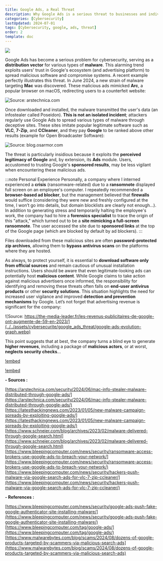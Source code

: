 ---
title: Google Ads, a Real Threat
description: Why Google Ads is a serious threat to businesses and individuals.
categories: [Cybersecurity]
lastUpdated: 2024-07-01
tags: [Cybersecurity, google, ads, threat]
order: 2
template: doc
---

![](../../assets/cybersecurite/google_ads_threat/google-ads.webp)

Google Ads has become a serious problem for cybersecurity, serving as a **distribution vector** for various types of **malware**. This alarming trend exploits users' trust in Google's ecosystem (and advertising platform) to spread malicious software and compromise systems. A recent example perfectly illustrates this threat. In June 2024, a new strain of malware targeting **Mac** was discovered. These malicious ads mimicked **Arc**, a popular browser on macOS, redirecting users to a counterfeit website:

![Source: arstechnica.com](../../assets/cybersecurite/google_ads_threat/malicious-google-ad-for-fake-arc-browser.webp)

Once downloaded and installed, the malware transmitted the user's data (an infostealer called Poseidon). **This is not an isolated incident**; attackers regularly use Google Ads to spread various types of malware through deceptive sites. These sites imitate popular legitimate software such as **VLC**, **7-Zip**, and **CCleaner**, and they pay **Google** to be ranked above other results (example for Open Broadcaster Software):

![Source: blog.osarmor.com](../../assets/cybersecurite/google_ads_threat/obs-studio-search-results.webp)

The threat is particularly insidious because it exploits the **perceived legitimacy of Google** and, by extension, its **Ads** module. Users, accustomed to trusting Google's **sponsored results**, may be less vigilant when encountering these malicious ads.

:::note Personal Experience
Personally, a company where I interned experienced a **crisis** (ransomware-related) due to a **ransomnote** displayed full screen on an employee's computer. I repeatedly recommended a **browser-based ad blocker**, but the management believed that **firewalls** would suffice (considering they were new and freshly configured at the time, I won’t go into details, but domain blocklists are clearly not enough…). In addition to generating stress and temporarily halting the employee's work, the company had to hire a **forensics specialist** to trace the origin of this "attack," which turned out to be a **site mimicking a full-screen ransomnote**. The user accessed the site due to **sponsored links** at the top of the Google page (which are blocked by default by ad blockers).
:::

Files downloaded from these malicious sites are often **password-protected zip archives**, allowing them to **bypass antivirus scans** on the platforms where they are hosted.

As always, to protect yourself, it is essential to **download software only from official sources** and remain cautious of unusual installation instructions. Users should be aware that even legitimate-looking ads can potentially host **malicious content**. While Google claims to take action against malicious advertisers once informed, the responsibility for identifying and removing these threats often falls on **end-user antivirus products** or other **security solutions**. This situation highlights the need for increased user vigilance and improved **detection and prevention mechanisms** by Google. Let’s not forget that advertising revenue is significant for the company:

![Source: https://the-media-leader.fr/les-revenus-publicitaires-de-google-ont-augmente-de-59-en-2023/](../../assets/cybersecurite/google_ads_threat/google-ads-evolution-graph.webp)

This point suggests that at best, the company turns a blind eye to generate **higher revenues**, including a package of **malicious actors**, or at worst, **neglects security checks**...

[!embed](https://youtu.be/c5fAiwVvr6s)

[!embed](https://youtu.be/kgckm2DGOOY)

**- Sources :**

[https://arstechnica.com/security/2024/06/mac-info-stealer-malware-distributed-through-google-ads/](https://arstechnica.com/security/2024/06/mac-info-stealer-malware-distributed-through-google-ads/)  
[https://latesthackingnews.com/2023/01/05/new-malware-campaign-spreads-by-exploiting-google-ads/](https://latesthackingnews.com/2023/01/05/new-malware-campaign-spreads-by-exploiting-google-ads/)  
[https://www.schneier.com/blog/archives/2023/02/malware-delivered-through-google-search.html](https://www.schneier.com/blog/archives/2023/02/malware-delivered-through-google-search.html)  
[https://www.bleepingcomputer.com/news/security/ransomware-access-brokers-use-google-ads-to-breach-your-network/](https://www.bleepingcomputer.com/news/security/ransomware-access-brokers-use-google-ads-to-breach-your-network/)  
[https://www.bleepingcomputer.com/news/security/hackers-push-malware-via-google-search-ads-for-vlc-7-zip-ccleaner/](https://www.bleepingcomputer.com/news/security/hackers-push-malware-via-google-search-ads-for-vlc-7-zip-ccleaner/)

**- References :**

[https://www.bleepingcomputer.com/news/security/google-ads-push-fake-google-authenticator-site-installing-malware/](https://www.bleepingcomputer.com/news/security/google-ads-push-fake-google-authenticator-site-installing-malware/)  
[https://www.bleepingcomputer.com/tag/google-ads/](https://www.bleepingcomputer.com/tag/google-ads/)  
[https://www.malwarebytes.com/blog/scams/2024/08/dozens-of-google-products-targeted-by-scammers-via-malicious-search-ads](https://www.malwarebytes.com/blog/scams/2024/08/dozens-of-google-products-targeted-by-scammers-via-malicious-search-ads)
